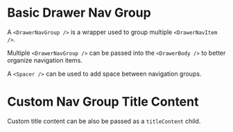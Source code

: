 
# Basic Drawer Nav Group

A `<DrawerNavGroup />` is a wrapper used to group multiple `<DrawerNavItem />`.

<BasicDrawerNavGroup />

Multiple `<DrawerNavGroup />` can be passed into the `<DrawerBody />` to better organize navigation items.

<MultipleDrawerNavGroups />

A `<Spacer />` can be used to add space between navigation groups.

<SpacingNavGroups />

# Custom Nav Group Title Content

Custom title content can be also be passed as a `titleContent` child.

<CustomNavGroupTitleContent />
